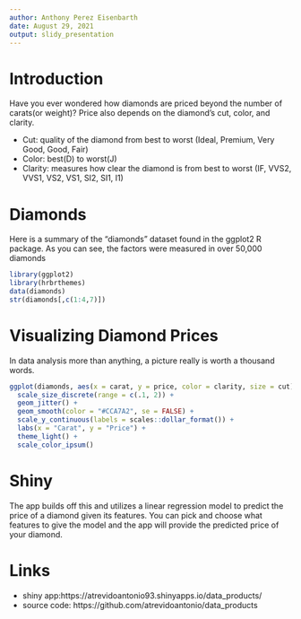 ```yaml
---
author: Anthony Perez Eisenbarth
date: August 29, 2021
output: slidy_presentation
---
```


# Introduction
Have you ever wondered how diamonds are priced beyond the number of carats(or weight)? Price also depends on the diamond's cut, color, and clarity.

- Cut: quality of the diamond from best to worst (Ideal, Premium, Very Good, Good, Fair)
- Color: best(D) to worst(J)
- Clarity: measures how clear the diamond is from best to worst (IF, VVS2, VVS1, VS2, VS1, SI2, SI1, I1)


# Diamonds
Here is a summary of the "diamonds" dataset found in the ggplot2 R package. As you can see, the factors were measured in over 50,000 diamonds 
```r
library(ggplot2)
library(hrbrthemes)
data(diamonds)
str(diamonds[,c(1:4,7)])
```

# Visualizing Diamond Prices
In data analysis more than anything, a picture really is worth a thousand words.

```r
ggplot(diamonds, aes(x = carat, y = price, color = clarity, size = cut)) +
  scale_size_discrete(range = c(.1, 2)) + 
  geom_jitter() +
  geom_smooth(color = "#CCA7A2", se = FALSE) + 
  scale_y_continuous(labels = scales::dollar_format()) + 
  labs(x = "Carat", y = "Price") + 
  theme_light() +
  scale_color_ipsum()
```

# Shiny

The app builds off this and utilizes a linear regression model to predict the price of a diamond given its features. You can pick and choose what features to give the model and the app will provide the predicted price of your diamond. 

# Links
* shiny app:https://atrevidoantonio93.shinyapps.io/data_products/
* source code: https://github.com/atrevidoantonio/data_products